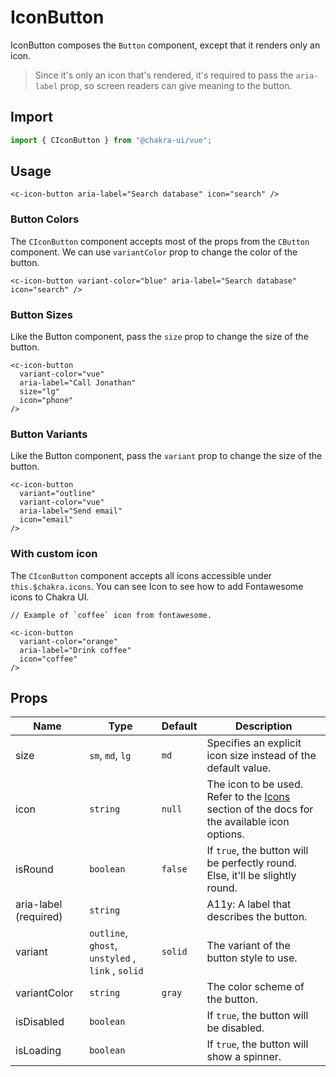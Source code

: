 
<SEO
  title="IconButton"
  description="Use the IconButton to make buttons that display icons that are clickable"
/>

# IconButton

IconButton composes the `Button` component, except that it renders only an icon.

> Since it's only an icon that's rendered, it's required to pass the
> `aria-label` prop, so screen readers can give meaning to the button.


## Import

```js
import { CIconButton } from "@chakra-ui/vue";
```

## Usage

```vue live=true
<c-icon-button aria-label="Search database" icon="search" />
```

### Button Colors

The `CIconButton` component accepts most of the props from the `CButton` component.
We can use `variantColor` prop to change the color of the button.

```vue live=true
<c-icon-button variant-color="blue" aria-label="Search database" icon="search" />
```

### Button Sizes

Like the Button component, pass the `size` prop to change the size of the
button.

```vue live=true
<c-icon-button
  variant-color="vue"
  aria-label="Call Jonathan"
  size="lg"
  icon="phone"
/>
```

### Button Variants

Like the Button component, pass the `variant` prop to change the size of
the button.

```vue live=true
<c-icon-button
  variant="outline"
  variant-color="vue"
  aria-label="Send email"
  icon="email"
/>
```

### With custom icon

The `CIconButton` component accepts all icons accessible under `this.$chakra.icons`. You can
see <nuxt-link to="/icon#using-an-icon-library">Icon</nuxt-link> to see how to add Fontawesome icons
to Chakra UI.

```vue live=true
// Example of `coffee` icon from fontawesome.

<c-icon-button
  variant-color="orange"
  aria-label="Drink coffee"
  icon="coffee"
/>
```

## Props

| Name                  | Type                                              | Default | Description                                                                                           |
| --------------------- | ------------------------------------------------- | ------- | ----------------------------------------------------------------------------------------------------- |
| size                  | `sm`, `md`, `lg`                                  | `md`    | Specifies an explicit icon size instead of the default value.                                         |
| icon                  | `string`                                          | `null`  | The icon to be used. Refer to the [Icons](/icon/) section of the docs for the available icon options. |
| isRound               | `boolean`                                         | `false` | If `true`, the button will be perfectly round. Else, it'll be slightly round.                         |
| aria-label (required) | `string`                                          |         | A11y: A label that describes the button.                                                              |
| variant               | `outline`, `ghost`, `unstyled` , `link` , `solid` | `solid` | The variant of the button style to use.                                                               |
| variantColor          | `string`                                          | `gray`  | The color scheme of the button.                                                                       |
| isDisabled            | `boolean`                                         |         | If `true`, the button will be disabled.                                                               |
| isLoading             | `boolean`                                         |         | If `true`, the button will show a spinner.                                                            |
